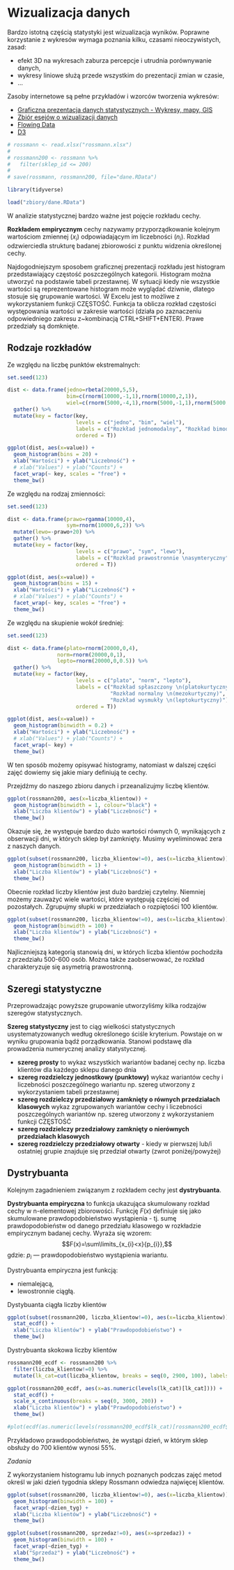 # Wizualizacja danych

Bardzo istotną częścią statystyki jest wizualizacja wyników. Poprawne korzystanie z wykresów wymaga poznania kilku, czasami nieoczywistych, zasad:

- efekt 3D na wykresach zaburza percepcje i utrudnia porównywanie danych,
- wykresy liniowe służą przede wszystkim do prezentacji zmian w czasie,
- ...

Zasoby internetowe są pełne przykładów i wzorców tworzenia wykresów:

- [Graficzna prezentacja danych statystycznych - Wykresy, mapy, GIS](http://stat.gov.pl/gfx/portalinformacyjny/userfiles/_public/wspolpraca_rozwojowa/graficzna_prezentacja_danych_stat.pdf)
- [Zbiór esejów o wizualizacji danych](http://biecek.pl/Eseje/)
- [Flowing Data](http://flowingdata.com/)
- [D3](https://d3js.org/)

```r
# rossmann <- read.xlsx("rossmann.xlsx")
# 
# rossmann200 <- rossmann %>%
#   filter(sklep_id <= 200)
# 
# save(rossmann, rossmann200, file="dane.RData")

library(tidyverse)

load("zbiory/dane.RData")

```

W analizie statystycznej bardzo ważne jest pojęcie rozkładu cechy. 

**Rozkładem empirycznym** cechy nazywamy przyporządkowanie kolejnym wartościom zmiennej ($x_{i}$) odpowiadającym im liczebności ($n_{i}$). Rozkład odzwierciedla strukturę badanej zbiorowości z punktu widzenia określonej cechy.

Najdogodniejszym sposobem graficznej prezentacji rozkładu jest histogram przedstawiający częstość poszczególnych kategorii. Histogram można utworzyć na podstawie tabeli przestawnej. W sytuacji kiedy nie wszystkie wartości są reprezentowane histogram może wyglądać dziwnie, dlatego stosuje się grupowanie wartości. W Excelu jest to możliwe z wykorzystaniem funkcji CZĘSTOŚĆ. Funkcja ta oblicza rozkład częstości występowania wartości w zakresie wartości (działa po zaznaczeniu odpowiedniego zakresu z~kombinacją CTRL+SHIFT+ENTER). Prawe przedziały są domknięte.

## Rodzaje rozkładów

Ze względu na liczbę punktów ekstremalnych:

```r
set.seed(123)

dist <- data.frame(jedno=rbeta(20000,5,5),
                   bim=c(rnorm(10000,-1,1),rnorm(10000,2,1)),
                   wiel=c(rnorm(5000,-4,1),rnorm(5000,-1,1),rnorm(5000,2,1),rnorm(5000,6,1))) %>% 
  gather() %>% 
  mutate(key = factor(key, 
                      levels = c("jedno", "bim", "wiel"), 
                      labels = c("Rozkład jednomodalny", "Rozkład bimodalny", "Rozkład wielomodalny"), # c("Unimodal", "Bimodal", "Multimodal"), 
                      ordered = T))

ggplot(dist, aes(x=value)) + 
  geom_histogram(bins = 20) +
  xlab("Wartości") + ylab("Liczebność") +
  # xlab("Values") + ylab("Counts") +
  facet_wrap(~ key, scales = "free") +
  theme_bw() 

```

Ze względu na rodzaj zmienności:

```r
set.seed(123)

dist <- data.frame(prawo=rgamma(10000,4),
                   sym=rnorm(10000,6,2)) %>% 
  mutate(lewo=-prawo+20) %>% 
  gather() %>% 
  mutate(key = factor(key, 
                      levels = c("prawo", "sym", "lewo"), 
                      labels = c("Rozkład prawostronnie \nasymteryczny", "Rozkład symetryczny", "Rozkład lewostronnie \nasymetryczny"), # c("Right-skewed", "Symetric", "Left-skewed"),
                      ordered = T))

ggplot(dist, aes(x=value)) + 
  geom_histogram(bins = 15) +
  xlab("Wartości") + ylab("Liczebność") +
  # xlab("Values") + ylab("Counts") +
  facet_wrap(~ key, scales = "free") +
  theme_bw() 
```

Ze względu na skupienie wokół średniej:

```r
set.seed(123)

dist <- data.frame(plato=rnorm(20000,0,4),
                norm=rnorm(20000,0,1),
                lepto=rnorm(20000,0,0.5)) %>% 
  gather() %>% 
  mutate(key = factor(key, 
                      levels = c("plato", "norm", "lepto"), 
                      labels = c("Rozkład spłaszczony \n(platokurtyczny)", 
                                 "Rozkład normalny \n(mezokurtyczny)", 
                                 "Rozkład wysmukły \n(leptokurtyczny)"), # c("Platykurtic", "Mesokurtic (normal)", "Leptokurtic"),
                      ordered = T))

ggplot(dist, aes(x=value)) + 
  geom_histogram(binwidth = 0.2) +
  xlab("Wartości") + ylab("Liczebność") +
  # xlab("Values") + ylab("Counts") +
  facet_wrap(~ key) +
  theme_bw() 
```

W ten sposób możemy opisywać histogramy, natomiast w dalszej części zajęć dowiemy się jakie miary definiują te cechy.

Przejdźmy do naszego zbioru danych i przeanalizujmy liczbę klientów.

```r
ggplot(rossmann200, aes(x=liczba_klientow)) + 
  geom_histogram(binwidth = 1, colour="black") +
  xlab("Liczba klientów") + ylab("Liczebność") +
  theme_bw()


```

Okazuje się, że występuje bardzo dużo wartości równych 0, wynikających z obserwacji dni, w których sklep był zamknięty. Musimy wyeliminować zera z naszych danych.

```r
ggplot(subset(rossmann200, liczba_klientow!=0), aes(x=liczba_klientow)) + 
  geom_histogram(binwidth = 1) +
  xlab("Liczba klientów") + ylab("Liczebność") +
  theme_bw()


```

Obecnie rozkład liczby klientów jest dużo bardziej czytelny. Niemniej możemy zauważyć wiele wartości, które występują częściej od pozostałych. Zgrupujmy słupki w przedziałach o rozpiętości 100 klientów.

```r

ggplot(subset(rossmann200, liczba_klientow!=0), aes(x=liczba_klientow)) + 
  geom_histogram(binwidth = 100) +
  xlab("Liczba klientów") + ylab("Liczebność") +
  theme_bw()


```

Najliczniejszą kategorią stanowią dni, w których liczba klientów pochodziła z przedziału 500-600 osób. Można także zaobserwować, że rozkład charakteryzuje się asymetrią prawostronną.

## Szeregi statystyczne

Przeprowadzając powyższe grupowanie utworzyliśmy kilka rodzajów szeregów statystycznych.

**Szereg statystyczny** jest to ciąg wielkości statystycznych usystematyzowanych według określonego ściśle kryterium. Powstaje on w wyniku grupowania bądź porządkowania. Stanowi podstawę dla prowadzenia numerycznej analizy statystycznej.

- **szereg prosty** to wykaz wszystkich wariantów badanej cechy np. liczba klientów dla każdego sklepu danego dnia
- **szereg rozdzielczy jednostkowy (punktowy)** wykaz wariantów cechy i liczebności poszczególnego wariantu np. szereg utworzony z wykorzystaniem tabeli przestawnej
- **szereg rozdzielczy przedziałowy zamknięty o równych przedziałach klasowych** wykaz zgrupowanych wariantów cechy i liczebności poszczególnych wariantów np. szereg utworzony z wykorzystaniem funkcji CZĘSTOŚĆ
- **szereg rozdzielczy przedziałowy zamknięty o nierównych przedziałach klasowych** 
- **szereg rozdzielczy przedziałowy otwarty** - kiedy w pierwszej lub/i ostatniej grupie znajduje się przedział otwarty (zwrot poniżej/powyżej)

## Dystrybuanta

Kolejnym zagadnieniem związanym z rozkładem cechy jest **dystrybuanta**.

**Dystrybuanta empiryczna** to funkcja ukazująca skumulowany rozkład cechy w n-elementowej zbiorowości. Funkcję $F(x)$ definiuje się jako skumulowane prawdopodobieństwo wystąpienia - tj. sumę prawdopodobieństw od danego przedziału klasowego w rozkładzie empirycznym badanej cechy. Wyraża się wzorem:
$$F(x)=\sum\limits_{x_{i}<x}{p_{i}},$$
gdzie: $p_{i}$ --- prawdopodobieństwo wystąpienia wariantu.

Dystrybuanta empiryczna jest funkcją:

- niemalejącą,
- lewostronnie ciągłą.

Dystybuanta ciągła liczby klientów

```r

ggplot(subset(rossmann200, liczba_klientow!=0), aes(x=liczba_klientow)) + 
  stat_ecdf() +
  xlab("Liczba klientów") + ylab("Prawdopodobieństwo") +
  theme_bw()

```

Dystrybuanta skokowa liczby klientów

```r

rossmann200_ecdf <- rossmann200 %>%
  filter(liczba_klientow!=0) %>%
  mutate(lk_cat=cut(liczba_klientow, breaks = seq(0, 2900, 100), labels = seq(100, 2900, 100)))

ggplot(rossmann200_ecdf, aes(x=as.numeric(levels(lk_cat)[lk_cat]))) + 
  stat_ecdf() +
  scale_x_continuous(breaks = seq(0, 3000, 200)) +
  xlab("Liczba klientów") + ylab("Prawdopodobieństwo") +
  theme_bw()

#plot(ecdf(as.numeric(levels(rossmann200_ecdf$lk_cat)[rossmann200_ecdf$lk_cat])))

```

Przykładowo prawdopodobieństwo, że wystąpi dzień, w którym sklep obsłuży do 700 klientów wynosi 55%.

_Zadania_

Z wykorzystaniem histogramu lub innych poznanych podczas zajęć metod określ w jaki dzień tygodnia sklepy Rossmann odwiedza najwięcej klientów.

```r

ggplot(subset(rossmann200, liczba_klientow!=0), aes(x=liczba_klientow)) + 
  geom_histogram(binwidth = 100) + 
  facet_wrap(~dzien_tyg) + 
  xlab("Liczba klientów") + ylab("Liczebność") +
  theme_bw()

```

```r

ggplot(subset(rossmann200, sprzedaz!=0), aes(x=sprzedaz)) + 
  geom_histogram(binwidth = 100) + 
  facet_wrap(~dzien_tyg) + 
  xlab("Sprzedaż") + ylab("Liczebność") +
  theme_bw()

```
